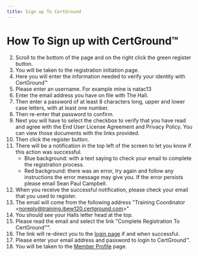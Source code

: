 ```yaml
---
title: Sign up To CertGround
---
```


# How To Sign up with CertGround&trade;

2. Scroll to the bottom of the page and on the right click the green register button.
3. You will be taken to the registration initiation page.
4. Here you will enter the information needed to verify your identity with CertGround™
5. Please enter an username. For example mine is natac13
6. Enter the email address you have on file with The Hall.
7. Then enter a password of at least 8 characters long, upper and lower case letters, with at least one number.
8. Then re-enter that password to confirm.
9. Next you will have to select the checkbox to verify that you have read and agree with the End User License Agreement and Privacy Policy. You can view those documents with the links provided.
10. Then click the register button.
11. There will be a notification in the top left of the screen to let you know if this action was successful.
    - Blue background: with a text saying to check your email to complete the registration process.
    - Red background: there was an error, try again and follow any instructions the error message may give you. If the error persists please email Sean Paul Campbell.
12. When you receive the successful notification, please check your email that you used to register.
13. The email will come from the following address "Training Coordinator &lt;noreply@training.ibew120.certground.com&gt;"
14. You should see your Halls letter head at the top.
15. Please read the email and select the link "Complete Registration To CertGround™".
16. The link will re-direct you to the [login page](https://ibew120.certground.com/login) if and when successful.
17. Please enter your email address and password to login to CertGround™.
18. You will be taken to the <a href="/docs-member-profile">Member Profile</a> page.
